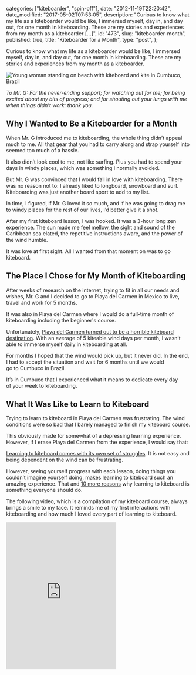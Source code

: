 
  categories: ["kiteboarder", "spin-off"],
  date: "2012-11-19T22:20:42",
  date_modified: "2017-05-02T07:53:05",
  description:
    "Curious to know what my life as a kiteboarder would be like, I immersed myself, day in, and day out, for one month in kiteboarding. These are my stories and experiences from my month as a kiteboarder […]",
  id: "473",
  slug: "kiteboarder-month",
  published: true,
  title: "Kiteboarder for a Month",
  type: "post",
};


Curious to know what my life as a kiteboarder would be like, I immersed myself, day in, and day out, for one month in kiteboarding. These are my stories and experiences from my month as a kiteboarder.

![Young woman standing on beach with kiteboard and kite in Cumbuco, Brazil](/pages/tsop/posts/kiteboarder-month/kiteboarding-cumbuco-brazil.jpg)

_To Mr. G: For the never-ending support; for watching out for me; for being excited about my bits of progress; and for shouting out your lungs with me when things didn’t work: thank you._

## Why I Wanted to Be a Kiteboarder for a Month

When Mr. G introduced me to kiteboarding, the whole thing didn’t appeal much to me. All that gear that you had to carry along and strap yourself into seemed too much of a hassle.

It also didn’t look cool to me, not like surfing. Plus you had to spend your days in windy places, which was something I normally avoided.

But Mr. G was convinced that I would fall in love with kiteboarding. There was no reason not to: I already liked to longboard, snowboard and surf. Kiteboarding was just another board sport to add to my list.

In time, I figured, if Mr. G loved it so much, and if he was going to drag me to windy places for the rest of our lives, I’d better give it a shot.

After my first kiteboard lesson, I was hooked. It was a 3-hour long zen experience. The sun made me feel mellow, the sight and sound of the Caribbean sea elated, the repetitive instructions aware, and the power of the wind humble.

It was love at first sight. All I wanted from that moment on was to go kiteboard.

## The Place I Chose for My Month of Kiteboarding 

After weeks of research on the internet, trying to fit in all our needs and wishes, Mr. G and I decided to go to Playa del Carmen in Mexico to live, travel and work for 5 months.

It was also in Playa del Carmen where I would do a full-time month of kiteboarding including the beginner's course.

Unfortunately, [Playa del Carmen turned out to be a horrible kiteboard destination](/tsop/posts/kiteboarding-playa-del-carmen). With an average of 5 kiteable wind days per month, I wasn’t able to immerse myself daily in kiteboarding at all.

For months I hoped that the wind would pick up, but it never did. In the end, I had to accept the situation and wait for 6 months until we would go to Cumbuco in Brazil.

It’s in Cumbuco that I experienced what it means to dedicate every day of your week to kiteboarding.

## What It Was Like to Learn to Kiteboard

Trying to learn to kiteboard in Playa del Carmen was frustrating. The wind conditions were so bad that I barely managed to finish my kiteboard course.

This obviously made for somewhat of a depressing learning experience. However, if I erase Playa del Carmen from the experience, I would say that:

[Learning to kiteboard comes with its own set of struggles](/tsop/posts/5-things-nobody-tells-you-about-kiteboarding/). It is not easy and being dependent on the wind can be frustrating.

However, seeing yourself progress with each lesson, doing things you couldn’t imagine yourself doing, makes learning to kiteboard such an amazing experience. That and [10 more reasons](/tsop/posts/10-reasons-why-every-girl-should-learn-to-kiteboard/) why learning to kiteboard is something everyone should do.

The following video, which is a compilation of my kiteboard course, always brings a smile to my face. It reminds me of my first interactions with kiteboarding and how much I loved every part of learning to kiteboard.

<iframe
  className="w-full"
  height="400"
  frameborder="0"
  src="https://www.youtube.com/embed/6rQuOY3UYq0"
  title="Video compilation of Mirha Masala's kiteboard course in Mexico"
/>

## What It Was Like to Kiteboard Every Day for a Month

Life feels quite right when I dedicate my days to a sole purpose. Like with every spin-off so far, I experienced that immersion brings a profound feeling of satisfaction to everyday life.

Kiteboarding every day also increased my awareness because it forced me to be present and to get out of my head.

This calmness within was only reinforced by the time I spent on the beach. The power and beauty of nature caused me to step away from myself. Life became less about me, and my needs and longings. It became less egocentric.

Kiteboarding every day also made me quite mellow. I was physically beaten after a day of kiteing. All I could think of was what to eat and how to get the most rest out of the day so I would be strong enough to kiteboard again the next day.

Emotionally I was on a high. Learning new tricks, pushing myself out of my comfort zone, and progressing each day, did a lot for my self-esteem and overall happiness.

Of course, I can’t deny that getting one hell of a toned body in the process does a lot for one’s self-image too.

## What I Like Best about Kiteboarding

That it’s all-encompassing. Out on the sea, kiteboarding swallows my worries, goals and insecurities. It’s all about the present moment and about letting go of everything else.

//

**Tell me what you think.** Connect with me on [Facebook](https://www.facebook.com/thespinoffproject/photos/pb.443190319046192.-2207520000.1412420110./814826481882572/?type=3&theater), [Twitter](https://twitter.com/mirhamasala/status/512559500688359424) or [Instagram](http://instagram.com/p/tHf4JnEyIz/) (links match discussion pages for this post) and let me know: Would you like to live the kiteboarding lifestyle for a month or longer? What appeals most to you about being a kiteboarder?

---

FURTHER READING

Find more articles on kiteboarding in the [Be a Kiteboarder](/tsop#kiteboarder) collection.
